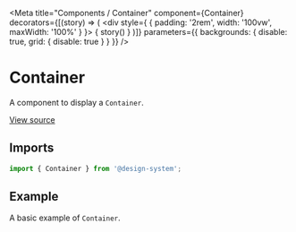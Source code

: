 
<Meta
  title="Components / Container"
  component={Container}
  decorators={[(story) => (
    <div style={ { padding: '2rem', width: '100vw', maxWidth: '100%' } }>
      { story() }
    </div>
  )]}
  parameters={{ backgrounds: { disable: true, grid: { disable: true } } }}
/>

# Container

A component to display a `Container`.

[View source](https://github.com/actarian/design-system/tree/main/src/ui/components/container)

## Imports

```js
import { Container } from '@design-system';
```

<!--
## Props

<ArgsTable of={ContainerProps} />
-->

## Example

A basic example of `Container`.

<Canvas>
  <Story name="Container">
    <Section background="var(--color-warning-100)">
      <Container background="var(--color-warning-200)" height="4rem"></Container>
    </Section>
  </Story>
  <Story name="Container Fluid">
    <Section background="var(--color-warning-100)">
      <Container.Fluid background="var(--color-warning-200)" height="4rem"></Container.Fluid>
    </Section>
  </Story>
</Canvas>
